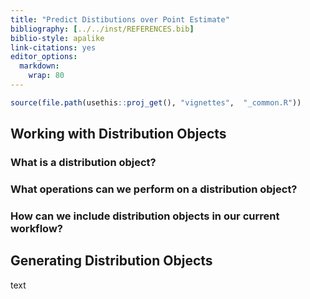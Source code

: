 ---
title: "Predict Distibutions over Point Estimate"
bibliography: [../../inst/REFERENCES.bib]
biblio-style: apalike
link-citations: yes
editor_options: 
  markdown: 
    wrap: 80
---

```{r, include = FALSE}
source(file.path(usethis::proj_get(), "vignettes",  "_common.R"))
```

## Working with Distribution Objects

### What is a distribution object?

### What operations can we perform on a distribution object?

### How can we include distribution objects in our current workflow?

<!-- * distribution objects can be represented in one column of data.frame -->

<!-- * purrr/dplyr operations on a column (e.g. taking the mean as a point estimate) -->

## Generating Distribution Objects

text
